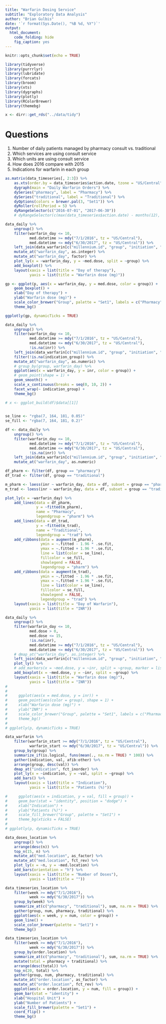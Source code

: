 ```yaml
---
title: "Warfarin Dosing Service"
subtitle: "Exploratory Data Analysis"
author: "Brian Gulbis"
date: '`r format(Sys.Date(), "%B %d, %Y")`'
output: 
  html_document:
    code_folding: hide
    fig_caption: yes
---
```


```r
knitr::opts_chunk$set(echo = TRUE)
```

```r
library(tidyverse)
library(purrrlyr)
library(lubridate)
library(forcats)
library(broom)
library(xts)
library(dygraphs)
library(plotly)
library(RColorBrewer)
library(themebg)

x <- dirr::get_rds("../data/tidy")
```

# Questions

1. Number of daily patients managed by pharmacy consult vs. traditional
1. Which services are using consult service
1. Which units are using consult service
1. How does 2016 compare with 2015
1. Indications for warfarin in each group

```r
as.matrix(data_timeseries[, 2:3]) %>% 
    as.xts(order.by = data_timeseries$action.date, tzone = "US/Central") %>%
    dygraph(main = "Daily Warfarin Orders") %>%
    dySeries("pharmacy", label = "Pharmacy") %>%
    dySeries("traditional", label = "Traditional") %>%
    dyOptions(colors = brewer.pal(3, "Set1")) %>%
    dyRoller(rollPeriod = 5) %>%
    dyRangeSelector(c("2016-07-01", "2017-06-30")) 
    # dyRangeSelector(c(max(data_timeseries$action.date) - months(12), max(data_timeseries$action.date)))
```


```r
data_daily %>%
    ungroup() %>%
    filter(warfarin_day <= 10,
           med.datetime >= mdy("7/1/2016", tz = "US/Central"),
           med.datetime <= mdy("6/30/2017", tz = "US/Central")) %>%
    left_join(data_warfarin[c("millennium.id", "group", "initiation", "indication_group")], by = "millennium.id") %>%
    mutate_at("warfarin_day", as.integer) %>%
    mutate_at("warfarin_day", factor) %>%
    plot_ly(x = ~warfarin_day, y = ~med.dose, split = ~group) %>%
    add_boxplot() %>%
    layout(xaxis = list(title = "Day of therapy"),
           yaxis = list(title = "Warfarin dose (mg)"))
```

```r
gp <- ggplot(p, aes(x = warfarin_day, y = med.dose, color = group)) +
    geom_boxplot() +
    xlab("Day of therapy") +
    ylab("Warfarin dose (mg)") +
    scale_color_brewer("Group", palette = "Set1", labels = c("Pharmacy", "Traditional")) +
    theme_bg()

ggplotly(gp, dynamicTicks = TRUE)
```

```r
data_daily %>%
    ungroup() %>%
    filter(warfarin_day <= 10,
           med.datetime >= mdy("7/1/2016", tz = "US/Central"),
           med.datetime <= mdy("6/30/2017", tz = "US/Central"),
           !is.na(inr)) %>%
    left_join(data_warfarin[c("millennium.id", "group", "initiation", "indication_group")], by = "millennium.id") %>%
    filter(!is.na(indication_group)) %>%
    mutate_at("warfarin_day", as.numeric) %>%
    # group_by(group, warfarin_day) %>%
    ggplot(aes(x = warfarin_day, y = inr, color = group)) +
    # geom_point(shape = 1) +
    geom_smooth() +
    scale_x_continuous(breaks = seq(0, 10, 2)) +
    facet_wrap(~ indication_group) +
    theme_bg()

# x <- ggplot_build(df)$data[[1]]
    
```

```r
se_line <- "rgba(7, 164, 181, 0.05)"
se_fill <- "rgba(7, 164, 181, 0.2)"

df <- data_daily %>%
    ungroup() %>%
    filter(warfarin_day <= 10,
           med.datetime >= mdy("7/1/2016", tz = "US/Central"),
           med.datetime <= mdy("6/30/2017", tz = "US/Central"),
           !is.na(inr)) %>%
    left_join(data_warfarin[c("millennium.id", "group", "initiation", "indication_group")], by = "millennium.id") %>%
    mutate_at("warfarin_day", as.numeric) 

df_pharm <- filter(df, group == "pharmacy")
df_trad <- filter(df, group == "traditional")

m_pharm <- loess(inr ~ warfarin_day, data = df, subset = group == "pharmacy")
m_trad <- loess(inr ~ warfarin_day, data = df, subset = group == "traditional")

plot_ly(x = ~warfarin_day) %>%
    add_lines(data = df_pharm, 
              y = ~fitted(m_pharm), 
              name = "Pharmacy", 
              legendgroup = "pharm") %>%
    add_lines(data = df_trad, 
              y = ~fitted(m_trad), 
              name = "Traditional", 
              legendgroup = "trad") %>%
    add_ribbons(data = augment(m_pharm),
                ymin = ~.fitted - 1.96 * .se.fit,
                ymax = ~.fitted + 1.96 * .se.fit,
                line = list(color = se_line),
                fillcolor = se_fill,
                showlegend = FALSE,
                legendgroup = "pharm") %>%
    add_ribbons(data = augment(m_trad),
                ymin = ~.fitted - 1.96 * .se.fit,
                ymax = ~.fitted + 1.96 * .se.fit,
                line = list(color = se_line),
                fillcolor = se_fill,
                showlegend = FALSE,
                legendgroup = "trad") %>%
    layout(xaxis = list(title = "Day of Warfarin"),
           yaxis = list(title = "INR"))
```


```r
data_daily %>%
    ungroup() %>%
    filter(warfarin_day <= 10,
           med.dose > 0,
           med.dose <= 15,
           !is.na(inr),
           med.datetime >= mdy("7/1/2016", tz = "US/Central"),
           med.datetime <= mdy("6/30/2017", tz = "US/Central")) %>%
    # dmap_at("warfarin_day", as.integer) %>%
    left_join(data_warfarin[c("millennium.id", "group", "initiation", "indication_group")], by = "millennium.id") %>%
    plot_ly() %>%
    # add_markers(x = ~med.dose, y = ~inr, split = ~group, marker = list(symbol = "circle-open")) %>%
    add_boxplot(x = ~med.dose, y = ~inr, split = ~group) %>%
    layout(xaxis = list(title = "Warfarin dose (mg)"),
           yaxis = list(title = "INR"))
#     
#     
#     ggplot(aes(x = med.dose, y = inr)) +
#     geom_point(aes(color = group), shape = 1) +
#     xlab("Warfarin dose (mg)") +
#     ylab("INR") +
#     scale_color_brewer("Group", palette = "Set1", labels = c("Pharmacy", "Traditional")) +
#     theme_bg()
# 
# ggplotly(p, dynamicTicks = TRUE)
```

```r
data_warfarin %>%
    filter(warfarin_start >= mdy("7/1/2016", tz = "US/Central"),
           warfarin_start <= mdy("6/30/2017", tz = "US/Central")) %>%
    group_by(group) %>%
    summarize_if(is.logical, funs(mean(., na.rm = TRUE) * 100)) %>%
    gather(indication, val, afib:other) %>%
    arrange(group, desc(val)) %>%
    dmap_at("indication", fct_inorder) %>%
    plot_ly(x = ~indication, y = ~val, split = ~group) %>%
    add_bars() %>%
    layout(xaxis = list(title = "Indication"),
           yaxis = list(title = "Patients (%)"))

#     ggplot(aes(x = indication, y = val, fill = group)) +
#     geom_bar(stat = "identity", position = "dodge") +
#     xlab("Indication") +
#     ylab("Patients (%)") +
#     scale_fill_brewer("Group", palette = "Set1") +
#     theme_bg(xticks = FALSE)
# 
# ggplotly(p, dynamicTicks = TRUE)
```

```r
data_doses_location %>%
    ungroup() %>%
    arrange(desc(n)) %>%
    top_n(15, n) %>%
    mutate_at("med.location", as_factor) %>%
    mutate_at("med.location", fct_rev) %>%
    plot_ly(x = ~n, y = ~med.location) %>%
    add_bars(orientation = "h") %>%
    layout(xaxis = list(title = "Number of Doses"),
           yaxis = list(title = ""))
```

```r
data_timeseries_location %>%
    filter(week >= mdy("7/1/2016"),
           week <= mdy("6/30/2017")) %>%
    group_by(week) %>%
    summarize_at(c("pharmacy", "traditional"), sum, na.rm = TRUE) %>%
    gather(group, num, pharmacy, traditional) %>%
    ggplot(aes(x = week, y = num, color = group)) +
    geom_line() +
    scale_color_brewer(palette = "Set1") +
    theme_bg()
```

```r
data_timeseries_location %>%
    filter(week >= mdy("7/1/2016"),
           week <= mdy("6/30/2017")) %>%
    group_by(order.location) %>%
    summarize_at(c("pharmacy", "traditional"), sum, na.rm = TRUE) %>%
    mutate(total = pharmacy + traditional) %>%
    arrange(desc(total)) %>%
    top_n(20, total) %>%
    gather(group, num, pharmacy, traditional) %>%
    mutate_at("order.location", as_factor) %>%
    mutate_at("order.location", fct_rev) %>%
    ggplot(aes(x = order.location, y = num, fill = group)) +
    geom_bar(stat = "identity") +
    xlab("Hospital Unit") +
    ylab("Number of Patients") +
    scale_fill_brewer(palette = "Set1") +
    coord_flip() +
    theme_bg() 
```
